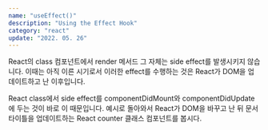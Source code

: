 ```yaml
---
name: "useEffect()"
description: "Using the Effect Hook"
category: "react"
update: "2022. 05. 26"
---
```


React의 class 컴포넌트에서 render 메서드 그 자체는 side effect를 발생시키지 않습니다. 이때는 아직 이른 시기로서 이러한 effect를 수행하는 것은 React가 DOM을 업데이트하고 난 이후입니다.

React class에서 side effect를 componentDidMount와 componentDidUpdate에 두는 것이 바로 이 때문입니다. 예시로 돌아와서 React가 DOM을 바꾸고 난 뒤 문서 타이틀을 업데이트하는 React counter 클래스 컴포넌트를 봅시다.
